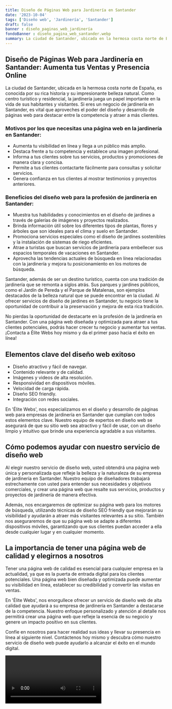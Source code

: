 ```yaml
---
title: Diseño de Páginas Web para Jardinería en Santander
date: '2023-10-04'
tags: ['Diseño web', 'Jardinería', 'Santander']
draft: false
banner : diseño_paginas_web_jardinería
fondoBanner : diseño_pagina_web_santander.webp
summary: La ciudad de Santander, ubicada en la hermosa costa norte de España, es conocida por su rica historia y su impresionante belleza natural. Como centro turístico y residencial, la jardinería juega un papel importante en la vida de sus habitantes y visitantes. Si eres un negocio de jardinería en Santander, es vital que aproveches el poder del diseño y desarrollo de páginas web para destacar entre la competencia y atraer a más clientes.
---
```


## Diseño de Páginas Web para Jardinería en Santander: Aumenta tus Ventas y Presencia Online

La ciudad de Santander, ubicada en la hermosa costa norte de España, es conocida por su rica historia y su impresionante belleza natural. Como centro turístico y residencial, la jardinería juega un papel importante en la vida de sus habitantes y visitantes. Si eres un negocio de jardinería en Santander, es vital que aproveches el poder del diseño y desarrollo de páginas web para destacar entre la competencia y atraer a más clientes.

### Motivos por los que necesitas una página web en la jardinería en Santander:
- Aumenta tu visibilidad en línea y llega a un público más amplio.
- Destaca frente a tu competencia y establece una imagen profesional.
- Informa a tus clientes sobre tus servicios, productos y promociones de manera clara y concisa.
- Permite a tus clientes contactarte fácilmente para consultas y solicitar servicios.
- Genera confianza en tus clientes al mostrar testimonios y proyectos anteriores.

### Beneficios del diseño web para la profesión de jardinería en Santander:
- Muestra tus habilidades y conocimientos en el diseño de jardines a través de galerías de imágenes y proyectos realizados.
- Brinda información útil sobre los diferentes tipos de plantas, flores y árboles que son ideales para el clima y suelo en Santander.
- Promociona servicios especiales como el diseño de jardines sostenibles y la instalación de sistemas de riego eficientes.
- Atrae a turistas que buscan servicios de jardinería para embellecer sus espacios temporales de vacaciones en Santander.
- Aprovecha las tendencias actuales de búsqueda en línea relacionadas con la jardinería y mejora tu posicionamiento en los motores de búsqueda.

Santander, además de ser un destino turístico, cuenta con una tradición de jardinería que se remonta a siglos atrás. Sus parques y jardines públicos, como el Jardín de Pereda y el Parque de Matalenas, son ejemplos destacados de la belleza natural que se puede encontrar en la ciudad. Al ofrecer servicios de diseño de jardines en Santander, tu negocio tiene la oportunidad de contribuir a la preservación y mejora de esta rica tradición.

No pierdas la oportunidad de destacarte en la profesión de la jardinería en Santander. Con una página web diseñada y optimizada para atraer a tus clientes potenciales, podrás hacer crecer tu negocio y aumentar tus ventas. ¡Contacta a Élite Webs hoy mismo y da el primer paso hacia el éxito en línea!

<GifSeo />

<Cta />

## Elementos clave del diseño web exitoso

- Diseño atractivo y fácil de navegar.
- Contenido relevante y de calidad.
- Imágenes y videos de alta resolución.
- Responsividad en dispositivos móviles.
- Velocidad de carga rápida.
- Diseño SEO friendly.
- Integración con redes sociales.

En 'Élite Webs', nos especializamos en el diseño y desarrollo de páginas web para empresas de jardinería en Santander que cumplan con todos estos elementos clave. Nuestro equipo de expertos en diseño web se asegurará de que su sitio web sea atractivo y fácil de usar, con un diseño limpio y intuitivo que brinde una experiencia agradable a sus visitantes.

## Cómo podemos ayudar con nuestro servicio de diseño web

Al elegir nuestro servicio de diseño web, usted obtendrá una página web única y personalizada que refleje la belleza y la naturaleza de su empresa de jardinería en Santander. Nuestro equipo de diseñadores trabajará estrechamente con usted para entender sus necesidades y objetivos comerciales, y crear una página web que resalte sus servicios, productos y proyectos de jardinería de manera efectiva.

Además, nos encargaremos de optimizar su página web para los motores de búsqueda, utilizando técnicas de diseño SEO friendly que mejorarán su visibilidad y ayudarán a atraer más visitantes relevantes a su sitio. También nos aseguraremos de que su página web se adapte a diferentes dispositivos móviles, garantizando que sus clientes puedan acceder a ella desde cualquier lugar y en cualquier momento.

## La importancia de tener una página web de calidad y elegirnos a nosotros

Tener una página web de calidad es esencial para cualquier empresa en la actualidad, ya que es la puerta de entrada digital para los clientes potenciales. Una página web bien diseñada y optimizada puede aumentar su visibilidad en línea, establecer su credibilidad y convertir las visitas en ventas.

En 'Élite Webs', nos enorgullece ofrecer un servicio de diseño web de alta calidad que ayudará a su empresa de jardinería en Santander a destacarse de la competencia. Nuestro enfoque personalizado y atención al detalle nos permitirá crear una página web que refleje la esencia de su negocio y genere un impacto positivo en sus clientes.

Confíe en nosotros para hacer realidad sus ideas y llevar su presencia en línea al siguiente nivel. Contáctenos hoy mismo y descubra cómo nuestro servicio de diseño web puede ayudarlo a alcanzar el éxito en el mundo digital.

<Video />

<CtaBot job='Jardinería' city='Santander'/>

<Gmaps query='Santander+españa+maps' />